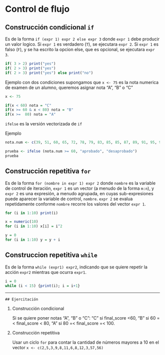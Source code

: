 # Control de flujo

## Construcción condicional `if` 

Es de la forma `if (expr 1) expr 2 else expr 3` donde `expr 1` debe producir un valor logico. Si `expr 1` es verdadero (`T`), se ejecutara `expr 2`. Si `expr 1` es falso (`F`), y se ha escrito la opcion else, que es opcional, se ejecutara `expr 3`.

```r
if( 3 > 2) print("yes")
if( 2 > 3) print("yes")
if( 2 > 3) print("yes") else print("no")
```

Ejemplo con dos condiciones
supongamos que `x <- 75 ` es la nota numerica de examen de un alumno, queremos asignar nota "A", "B" o "C"
 
```r
x <- 75 
```

```r
if(x < 60) nota = "C"
if(x >= 60 & x < 80) nota = "B"
if(x >=  80) nota = "A"
```

`ifelse` es la versión vectorizada de `if`

Ejemplo

```r
nota.num <- c(39, 51, 60, 65, 72, 78, 79, 83, 85, 85, 87, 89, 91, 95, 96, 97, 100, 100)

prueba <- ifelse (nota.num >= 60, "aprobado", "desaprobado")
prueba
```



##  Construcción repetitiva `for`

Es de la forma `for (nombre in expr 1) expr 2` donde `nombre` es la variable de control de iteración, `expr 1` es un vector (a menudo de la forma `m:n`), y `expr 2` es una expresión, a menudo agrupada, en cuyas sub-expresiones puede aparecer la variable de control, `nombre`. `expr 2` se evalua repetidamente conforme `nombre` recorre los valores del vector `expr 1`.

```r
for (i in 1:10) print(i)

x = numeric(10)
for (i in 1:10) x[i] = i^2

y = 0
for (i in 1:10) y = y + i
```



## Construccion repetitiva `while`
Es de la forma `while (expr1) expr2`, indicando que se quiere repetir la acción `expr2` mientras que ocurra `expr1`.

```r
i = 0
while (i < 15) {print(i); i = i+1}
```



---
  
```block
## Ejercitación
```

<!-- ```{block, type='boxeda'} -->

1. Construcción condicional

    Si se quiere poner notas  "A", "B" o "C": "C" si final_score <60, "B" si 60 =< final_score < 80, "A" si 80 =< final_score =< 100.

2. Construcción repetitiva
    
    Usar un ciclo `for` para contar la cantidad de números mayores a 10 en el vector `x <- c(2,5,3,9,8,11,6,8,12,3,57,56)`

<!-- ``` -->



<!-- funcion5 <- function(x, y, label = "mi eje x", ...) { -->
<!--   plot(x, y, xlab = label, ...) -->
<!-- } -->


<!-- funcion5(1:5, 1:5) -->
<!-- x <- 1:5 -->
<!-- funcion4(x, x^2, label = "otro nombre para el eje x") -->





<!-- ############################### -->
<!-- # Ejecucion no interactiva -->
<!-- ############################### -->

<!-- # Con "source" abrimos una sesion de R y ejecutamos todo el codigo dentro un archivo determinado: -->

<!-- # Guardamos la funcion en un fichero aparte -->

<!-- # Ejemplos: guardar la funcion MiFuncion en un archivo aparte. -->

<!-- # Podemos ejecutarlo sin abrirlo con -->

<!-- source("MiFuncion.R") -->


